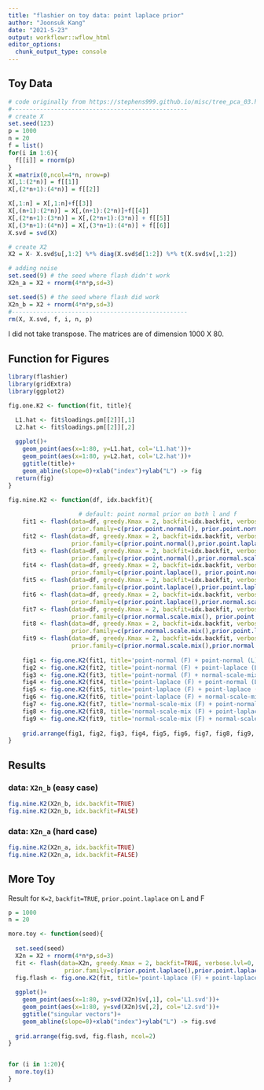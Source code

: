 ```yaml
---
title: "flashier on toy data: point laplace prior"
author: "Joonsuk Kang"
date: "2021-5-23"
output: workflowr::wflow_html
editor_options:
  chunk_output_type: console
---
```

 
## Toy Data

```r
# code originally from https://stephens999.github.io/misc/tree_pca_03.html.
#--------------------------------------------------
# create X
set.seed(123)
p = 1000
n = 20
f = list()
for(i in 1:6){ 
  f[[i]] = rnorm(p)
}
X =matrix(0,ncol=4*n, nrow=p)
X[,1:(2*n)] = f[[1]]
X[,(2*n+1):(4*n)] = f[[2]]

X[,1:n] = X[,1:n]+f[[3]]
X[,(n+1):(2*n)] = X[,(n+1):(2*n)]+f[[4]]
X[,(2*n+1):(3*n)] = X[,(2*n+1):(3*n)] + f[[5]]
X[,(3*n+1):(4*n)] = X[,(3*n+1):(4*n)] + f[[6]]
X.svd = svd(X)

# create X2
X2 = X- X.svd$u[,1:2] %*% diag(X.svd$d[1:2]) %*% t(X.svd$v[,1:2])

# adding noise
set.seed(9) # the seed where flash didn't work
X2n_a = X2 + rnorm(4*n*p,sd=3)

set.seed(5) # the seed where flash did work
X2n_b = X2 + rnorm(4*n*p,sd=3)
#--------------------------------------------------
rm(X, X.svd, f, i, n, p)
```

I did not take transpose. The matrices are of dimension 1000 X 80.

## Function for Figures

```r
library(flashier)
library(gridExtra)
library(ggplot2)

fig.one.K2 <- function(fit, title){

  L1.hat <- fit$loadings.pm[[2]][,1]
  L2.hat <- fit$loadings.pm[[2]][,2]
  
  ggplot()+
    geom_point(aes(x=1:80, y=L1.hat, col='L1.hat'))+
    geom_point(aes(x=1:80, y=L2.hat, col='L2.hat'))+
    ggtitle(title)+
    geom_abline(slope=0)+xlab("index")+ylab("L") -> fig
  return(fig)
}

fig.nine.K2 <- function(df, idx.backfit){
  
                    # default: point normal prior on both l and f
    fit1 <- flash(data=df, greedy.Kmax = 2, backfit=idx.backfit, verbose.lvl=0,
                  prior.family=c(prior.point.normal(), prior.point.normal())) 
    fit2 <- flash(data=df, greedy.Kmax = 2, backfit=idx.backfit, verbose.lvl=0,
                  prior.family=c(prior.point.normal(),prior.point.laplace()))
    fit3 <- flash(data=df, greedy.Kmax = 2, backfit=idx.backfit, verbose.lvl=0,
                  prior.family=c(prior.point.normal(),prior.normal.scale.mix()))
    fit4 <- flash(data=df, greedy.Kmax = 2, backfit=idx.backfit, verbose.lvl=0,
                  prior.family=c(prior.point.laplace(), prior.point.normal())) 
    fit5 <- flash(data=df, greedy.Kmax = 2, backfit=idx.backfit, verbose.lvl=0,
                  prior.family=c(prior.point.laplace(),prior.point.laplace()))
    fit6 <- flash(data=df, greedy.Kmax = 2, backfit=idx.backfit, verbose.lvl=0,
                  prior.family=c(prior.point.laplace(),prior.normal.scale.mix()))
    fit7 <- flash(data=df, greedy.Kmax = 2, backfit=idx.backfit, verbose.lvl=0,
                  prior.family=c(prior.normal.scale.mix(), prior.point.normal())) 
    fit8 <- flash(data=df, greedy.Kmax = 2, backfit=idx.backfit, verbose.lvl=0,
                  prior.family=c(prior.normal.scale.mix(),prior.point.laplace()))
    fit9 <- flash(data=df, greedy.Kmax = 2, backfit=idx.backfit, verbose.lvl=0,
                  prior.family=c(prior.normal.scale.mix(),prior.normal.scale.mix()))
    
    fig1 <- fig.one.K2(fit1, title='point-normal (F) + point-normal (L)') 
    fig2 <- fig.one.K2(fit2, title='point-normal (F) + point-laplace (L)')
    fig3 <- fig.one.K2(fit3, title='point-normal (F) + normal-scale-mix (L)')
    fig4 <- fig.one.K2(fit4, title='point-laplace (F) + point-normal (L)') 
    fig5 <- fig.one.K2(fit5, title='point-laplace (F) + point-laplace (L)')
    fig6 <- fig.one.K2(fit6, title='point-laplace (F) + normal-scale-mix (L)')
    fig7 <- fig.one.K2(fit7, title='normal-scale-mix (F) + point-normal (L)') 
    fig8 <- fig.one.K2(fit8, title='normal-scale-mix (F) + point-laplace (L)')
    fig9 <- fig.one.K2(fit9, title='normal-scale-mix (F) + normal-scale-mix (L)')
    
    grid.arrange(fig1, fig2, fig3, fig4, fig5, fig6, fig7, fig8, fig9, nrow=3, ncol=3)
}
```

## Results

### data: `X2n_b` (easy case)

```r
fig.nine.K2(X2n_b, idx.backfit=TRUE)
fig.nine.K2(X2n_b, idx.backfit=FALSE)
```

### data: `X2n_a` (hard case)

```r
fig.nine.K2(X2n_a, idx.backfit=TRUE)
fig.nine.K2(X2n_a, idx.backfit=FALSE)
```




## More Toy

Result for `K=2`, `backfit=TRUE`, `prior.point.laplace` on L and F


```r
p = 1000
n = 20

more.toy <- function(seed){
  
  set.seed(seed)
  X2n = X2 + rnorm(4*n*p,sd=3)
  fit <- flash(data=X2n, greedy.Kmax = 2, backfit=TRUE, verbose.lvl=0,
                prior.family=c(prior.point.laplace(),prior.point.laplace()))
  fig.flash <- fig.one.K2(fit, title='point-laplace (F) + point-laplace (L)')
  
  ggplot()+
    geom_point(aes(x=1:80, y=svd(X2n)$v[,1], col='L1.svd'))+
    geom_point(aes(x=1:80, y=svd(X2n)$v[,2], col='L2.svd'))+
    ggtitle("singular vectors")+
    geom_abline(slope=0)+xlab("index")+ylab("L") -> fig.svd
  
  grid.arrange(fig.svd, fig.flash, ncol=2)
}


for (i in 1:20){
  more.toy(i)
}
```


